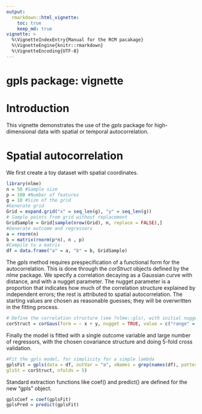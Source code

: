 ```yaml
---
output: 
  rmarkdown::html_vignette:
    toc: true
    keep_md: true
vignette: >
  %\VignetteIndexEntry{Manual for the RCM pacakage}
  %\VignetteEngine{knitr::rmarkdown}
  %\VignetteEncoding{UTF-8}
---
```


# gpls package: vignette

\setcounter{tocdepth}{5}
\tableofcontents

# Introduction

This vignette demonstrates the use of the _gpls_ package for high-dimensional data with spatial or temporal autocorrelation.

# Spatial autocorrelation

We first create a toy dataset with spatial coordinates.

```r
library(nlme)
n = 50 #Sample size
p = 100 #Number of features
g = 10 #Size of the grid
#Generate grid
Grid = expand.grid("x" = seq_len(g), "y" = seq_len(g))
# Sample points from grid without replacement
GridSample = Grid[sample(nrow(Grid), n, replace = FALSE),]
#Generate outcome and regressors
a = rnorm(n)
b = matrix(rnorm(p*n), n , p)
#Compile to a matrix
df = data.frame("a" = a, "b" = b, GridSample)
```

The _gpls_ method requires prespecification of a functional form for the autocorrelation. This is done through the _corStruct_ objects defined by the _nlme_ package. We specify a correlation decaying as a Gaussian curve with distance, and with a nugget parameter. The nugget parameter is a proportion that indicates how much of the correlation structure explained by independent errors; the rest is attributed to spatial autocorrelation. The starting values are chosen as reasonable guesses; they will be overwritten in the fitting process.

```r
# Define the correlation structure (see ?nlme::gls), with initial nugget 0.5 and range 5
corStruct = corGaus(form = ~ x + y, nugget = TRUE, value = c("range" = 5, "nugget" = 0.5))
```

Finally the model is fitted with a single outcome variable and large number of regressors, with the chosen covariance structure and doing 5-fold cross validation.

```r
#Fit the gpls model, for simplicity for a simple lambda
gplsFit = gpls(data = df, outVar = "a", xNames = grep(names(df), pattern = "b", value =TRUE),
glsSt = corStruct, nfolds = 5)
```

Standard extraction functions like coef() and predict() are defined for the new "gpls" object.

```r
gplsCoef = coef(gplsFit)
gplsPred = predict(gplsFit)
```



